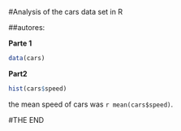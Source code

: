 #Analysis of the cars data set in R

##autores: 


**Parte 1**
  
  
  ```r
data(cars)
```

**Part2**
  
  ```r
hist(cars$speed)
```

the mean speed of cars was `r mean(cars$speed)`.



#THE END 